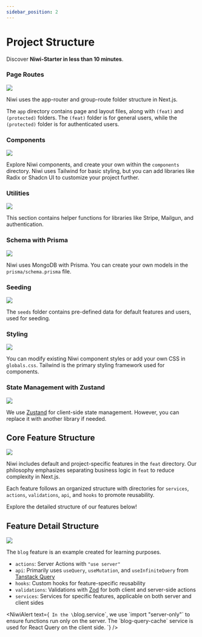 ```yaml
---
sidebar_position: 2
---
```



# Project Structure

Discover **Niwi-Starter in less than 10 minutes**.

### Page Routes

<div className="relative rounded-[12px] my-5">
  <img src="/project-structure/project-route-structures.svg" />
</div>

Niwi uses the app-router and group-route folder structure in Next.js.

The `app` directory contains page and layout files, along with `(feat)` and `(protected)` folders. The `(feat)` folder is for general users, while the `(protected)` folder is for authenticated users.

### Components

<div className="relative rounded-[12px] my-5">
  <img src="/project-structure/project-components-structures.svg" />
</div>

Explore Niwi components, and create your own within the `components` directory. Niwi uses Tailwind for basic styling, but you can add libraries like Radix or Shadcn UI to customize your project further.

### Utilities

<div className="relative rounded-[12px] my-5">
  <img src="/project-structure/project-libs-structures.svg" />
</div>

This section contains helper functions for libraries like Stripe, Mailgun, and authentication.

### Schema with Prisma

<div className="relative rounded-[12px] my-5">
  <img src="/project-structure/project-database-orm.svg" />
</div>

Niwi uses MongoDB with Prisma. You can create your own models in the `prisma/schema.prisma` file.

### Seeding

<div className="relative rounded-[12px] my-5">
  <img src="/project-structure/project-seeding-pre-data.svg" />
</div>

The `seeds` folder contains pre-defined data for default features and users, used for seeding.

### Styling

<div className="relative rounded-[12px] my-5">
  <img src="/project-structure/project-style.svg" />
</div>

You can modify existing Niwi component styles or add your own CSS in `globals.css`. Tailwind is the primary styling framework used for components.

### State Management with Zustand

<div className="relative rounded-[12px] my-5">
  <img src="/project-structure/project-store-structures.svg" />
</div>

We use [Zustand](https://zustand-demo.pmnd.rs/) for client-side state management. However, you can replace it with another library if needed.

## Core Feature Structure

<div className="relative rounded-[12px] my-5">
  <img src="/project-structure/project-feature-structures.svg" />
</div>

Niwi includes default and project-specific features in the `feat` directory. Our philosophy emphasizes separating business logic in `feat` to reduce complexity in Next.js.

Each feature follows an organized structure with directories for `services`, `actions`, `validations`, `api`, and `hooks` to promote reusability.

Explore the detailed structure of our features below!

## Feature Detail Structure

<div className="relative rounded-[12px] my-5">
  <img src="/project-structure/project-feature-detail-structures.svg" />
</div>

The `blog` feature is an example created for learning purposes.

- `actions`: Server Actions with `"use server"`
- `api`: Primarily uses `useQuery`, `useMutation`, and `useInfiniteQuery` from [Tanstack Query](https://tanstack.com/query/latest/docs/framework/react/overview)
- `hooks`: Custom hooks for feature-specific reusability
- `validations`: Validations with [Zod](https://zod.dev/) for both client and server-side actions
- `services`: Services for specific features, applicable on both server and client sides

<NiwiAlert
  text={`
In the \`blog.service\`, we use \`import "server-only"\` to ensure functions run only on the server. The \`blog-query-cache\` service is used for React Query on the client side.
`}
/>
